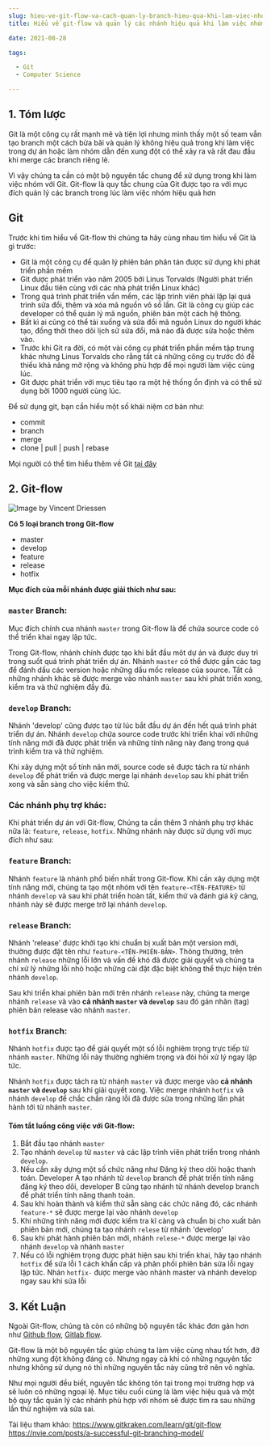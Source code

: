 ```yaml
--- 
slug: hieu-ve-git-flow-va-cach-quan-ly-branch-hieu-qua-khi-lam-viec-nhom
title: Hiểu về git-flow và quản lý các nhánh hiệu quả khi làm việc nhóm

date: 2021-08-28

tags: 

  - Git
  - Computer Science

--- 
```


## 1. Tóm lược
Git là một công cụ rất mạnh mẽ và tiện lợi nhưng mình thấy một số team vẫn tạo branch một cách bừa bãi và quản lý không hiệu quả trong khi làm việc trong dự án hoặc làm nhóm dẫn đến xung đột có thể xảy ra và rất đau đầu khi merge các branch riêng lẻ.

Vì vậy chúng ta cần có một bộ nguyên tắc chung để xử dụng trong khi làm việc nhóm với Git.  Git-flow là quy tắc chung của Git được tạo ra với mục đích quản lý các branch trong lúc làm việc nhóm hiệu quả hơn

## Git

Trước khi tìm hiểu về Git-flow thì chúng ta hãy cùng nhau tìm hiểu về Git là gì trước:
* Git là một công cụ để quản lý phiên bản phân tán được sử dụng khi phát triển phần mềm
* Git được phát triển vào năm 2005 bởi Linus Torvalds (Người phát triển Linux đầu tiên cùng với các nhà phát triển Linux khác)
* Trong quá trình phát triển vần mềm, các lập trình viên phải lặp lại quá trình sửa đổi, thêm và xóa mã nguồn vô số lần. Git là công cụ giúp các developer có thể quản lý mã nguồn, phiên bản một cách hệ thông.
* Bất kì ai cũng có thể tải xuống và sửa đổi mã nguồn Linux do người khác tạo, đồng thời theo dõi lịch sử sửa đổi,  mã nào đã được sửa hoặc thêm vào.
* Trước khi Git ra đời, có một vài công cụ phát triển phần mềm tập trung khác nhưng Linus Torvalds cho rằng tất cả những công cụ trước đó đề thiếu khả năng mở rộng và không phù hợp để mọi người làm việc cùng lúc.
* Git  được phát triển với mục tiêu tạo ra một hệ thống ổn định và có thể sử dụng bởi 1000 người cùng lúc.

Để sử dụng git, bạn cần hiểu một số khái niệm cơ bản như:
* commit
* branch
* merge
* clone | pull | push | rebase

Mọi người có thể tìm hiểu thêm về Git [tại đây](https://git-scm.com/docs)

## 2. Git-flow 


![Image by Vincent Driessen](./git-flow-model.png)

**Có 5 loại branch trong Git-flow**
* master
* develop
* feature
* release
* hotfix



**Mục đích của mỗi nhánh được giải thích như sau:**


### `master` Branch:
Mục đích chính cua nhánh `master` trong Git-flow là để chứa source code có thể triển khai ngay lập tức.

Trong Git-flow, nhánh chính được tạo khi bắt đầu môt dự án và được duy trì trong suốt quá trình phát triển dự án. Nhánh `master` có thể được gắn các tag để đánh dấu các version hoặc những dấu mốc release của source. Tất cả những nhánh khác sẽ được merge vào nhánh `master` sau khi phát triển xong, kiểm tra và thử nghiệm đầy đủ. 

### `develop` Branch:
Nhánh 'develop' cũng được tạo từ lúc bắt đầu dự án đến hết quá trình phát triển dự án. Nhánh `develop` chứa source code trước khi triển khai với những tính năng mới đã được phát triển và những tính năng này đang trong quá trình kiểm tra và thử nghiệm.

Khi xây dựng một số tính năn mới, source code sẽ được tách ra từ nhánh `develop` để phát triển và được merge lại nhánh `develop` sau khi phát triển xong và sẵn sàng cho việc kiểm thử.

### Các nhánh phụ trợ khác:
Khi phát triển dự án với Git-flow, Chúng ta cần thêm 3 nhánh phụ trợ khác nữa là: `feature`, `release`, `hotfix`. Những nhánh này được sử dụng với mục đích như sau:


### `feature` Branch:
Nhánh `feature` là nhánh phổ biến nhất trong Git-flow. Khi cần xây dựng một tính năng mới, chúng ta tạo một nhóm với tên `feature-<TÊN-FEATURE>` từ nhánh `develop` và sau khi phát triển hoàn tất, kiểm thử và đánh giá kỹ càng, nhánh này sẽ được merge trở lại nhánh `develop`.

### `release` Branch:
Nhánh 'release' được khởi tạo khi chuẩn bị xuất bản một version mới, thường được đặt tên như `feature-<TÊN-PHIÊN-BẢN>`. Thông thường, trên nhánh `release` những lỗi lớn và vấn đề khó đã được giải quyết và chúng ta chỉ xử lý những lỗi nhỏ hoặc những cài đặt đặc biệt không thể thực hiện trên nhánh `develop`.

Sau khi triển khai phiên bản mới trên nhánh `release` này, chúng ta merge nhánh `release` và vào **cả nhánh `master` và `develop`** sau đó gán nhãn (tag) phiên bản release vào nhánh `master`.

### `hotfix` Branch:
Nhánh `hotfix` được tạo để giải quyết một số lỗi nghiêm trọng trực tiếp từ nhánh `master`. Những lỗi này thường nghiêm trọng và đòi hỏi xử lý ngay lập tức.

Nhánh `hotfix` được tách ra từ  nhánh `master` và được merge vào **cả nhánh `master` và `develop`** sau khi giải quyết xong. Việc merge nhánh `hotfix` và nhánh `develop` để chắc chắn răng lỗi đã được sửa trong những lần phát hành tới từ nhánh `master`.


#### Tóm tắt luồng công việc với Git-flow:

1. Bắt đầu tạo nhánh `master`
2. Tạo nhánh `develop` từ `master` và các lập trình viên phát triển trong nhánh `develop`.
3. Nếu cần xây dựng một số chức năng như Đăng ký theo dõi hoặc thanh toán. Developer A tạo nhánh từ `develop` branch để phát triển tính năng đăng ký theo dõi, developer B cũng tạo nhánh từ nhánh develop branch để phát triển tính năng thanh toán.
4. Sau khi hoàn thành và kiểm thử sẵn sàng các chức năng đó, các nhánh `feature-*` sẽ được merge lại vào nhánh `develop` 
5. Khi những tính năng mới được kiểm tra kĩ càng và chuẩn bị cho xuất bản phiên bản mới, chúng ta tạo nhánh `relese` từ nhánh 'develop'
6. Sau khi phát hành phiên bản mới, nhánh `relese-*` được merge lại vào nhánh `develop` và nhánh `master`
7. Nếu có lỗi nghiêm trọng được phát hiện sau khi triển khai, hãy tạo nhánh `hotfix` để sửa lỗi 1 cách khẩn cấp và phân phối phiên bản sửa lỗi ngay lập tức. Nhán `hotfix-` được merge vào nhánh master và nhánh develop ngay sau khi sửa lỗi 


## 3. Kết Luận
Ngoài Git-flow, chúng tà còn có những bộ nguyên tắc khác đơn gản hơn như [Github flow](https://guides.github.com/introduction/flow/#:~:text=GitHub%20flow%20is%20a%20lightweight,where%20deployments%20are%20made%20regularly.), [Gitlab flow](https://docs.gitlab.com/ee/topics/gitlab_flow.html).

Git-flow là một bộ nguyên tắc giúp chúng ta làm việc cùng nhau tốt hơn, đỡ những xung đột không đáng có. Nhưng ngay cả khi có những nguyên tắc nhưng không sử dụng nó thì những nguyên tắc này cũng trở nên vô nghĩa. 

Như mọi người đều biết, nguyên tắc không tôn tại trong mọi trường hợp và sẽ luôn có những ngoại lệ. Mục tiêu cuối cùng là làm việc hiệu quả và một bộ quy tắc quản lý các nhánh phù hợp với nhóm sẽ được tìm ra sau những lần thử nghiệm và sửa sai.


Tài liệu tham khảo: 
https://www.gitkraken.com/learn/git/git-flow
https://nvie.com/posts/a-successful-git-branching-model/
